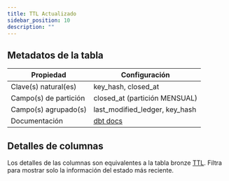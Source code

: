 ```yaml
---
title: TTL Actualizado
sidebar_position: 10
description: ""
---
```


<div className="scoped-data-dictionary-table">

## Metadatos de la tabla

| Propiedad             | Configuración                                                                             |
| --------------------- | ----------------------------------------------------------------------------------------- |
| Clave(s) natural(es)  | key_hash, closed_at                                                                       |
| Campo(s) de partición | closed_at (partición MENSUAL)                                                             |
| Campo(s) agrupado(s)  | last_modified_ledger, key_hash                                                            |
| Documentación         | [dbt docs](http://www.stellar-dbt-docs.com/#!/model/model.stellar_dbt_public.ttl_current) |

## Detalles de columnas

Los detalles de las columnas son equivalentes a la tabla bronze [TTL](../bronze/ttl.mdx). Filtra para mostrar solo la información del estado más reciente.

</div>

